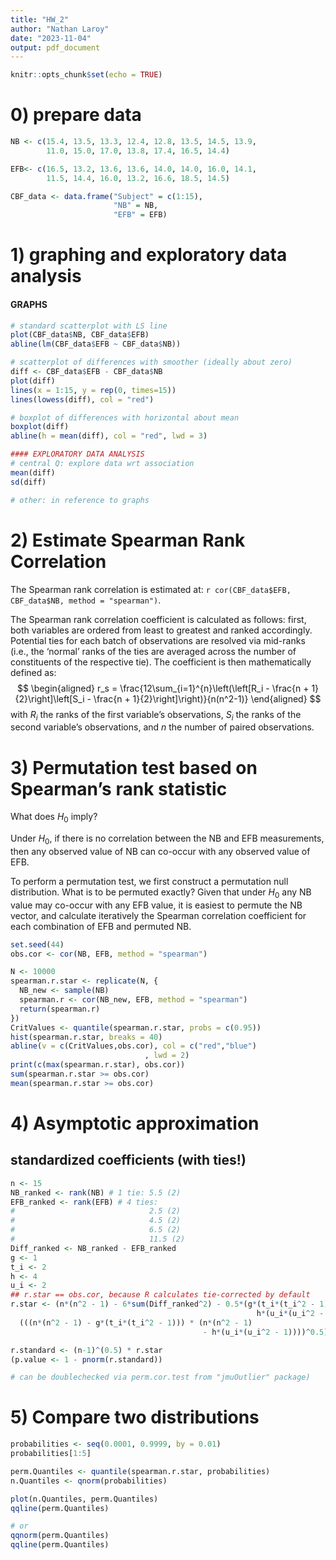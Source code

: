 ```yaml
---
title: "HW_2"
author: "Nathan Laroy"
date: "2023-11-04"
output: pdf_document
---
```


```r
knitr::opts_chunk$set(echo = TRUE)
```

# 0) prepare data

```r
NB <- c(15.4, 13.5, 13.3, 12.4, 12.8, 13.5, 14.5, 13.9,
        11.0, 15.0, 17.0, 13.8, 17.4, 16.5, 14.4)

EFB<- c(16.5, 13.2, 13.6, 13.6, 14.0, 14.0, 16.0, 14.1,
        11.5, 14.4, 16.0, 13.2, 16.6, 18.5, 14.5)

CBF_data <- data.frame("Subject" = c(1:15),
                       "NB" = NB,
                       "EFB" = EFB)

```
# 1) graphing and exploratory data analysis
#### GRAPHS
```r
# standard scatterplot with LS line
plot(CBF_data$NB, CBF_data$EFB)
abline(lm(CBF_data$EFB ~ CBF_data$NB))

# scatterplot of differences with smoother (ideally about zero)
diff <- CBF_data$EFB - CBF_data$NB
plot(diff)
lines(x = 1:15, y = rep(0, times=15))
lines(lowess(diff), col = "red")

# boxplot of differences with horizontal about mean
boxplot(diff)
abline(h = mean(diff), col = "red", lwd = 3)

#### EXPLORATORY DATA ANALYSIS
# central Q: explore data wrt association
mean(diff)
sd(diff)

# other: in reference to graphs
```

# 2) Estimate Spearman Rank Correlation
The Spearman rank correlation is estimated at: `r cor(CBF_data$EFB, CBF_data$NB, method = "spearman")`.

The Spearman rank correlation coefficient is calculated as follows: first, both variables are ordered from least to greatest and ranked accordingly. Potential ties for each batch of observations are resolved via mid-ranks (i.e., the 'normal' ranks of the ties are averaged across the number of constituents of the respective tie). The coefficient is then mathematically defined as:
$$
\begin{aligned}
r_s = \frac{12\sum_{i=1}^{n}\left(\left[R_i - \frac{n + 1}{2}\right]\left[S_i - \frac{n + 1}{2}\right]\right)}{n(n^2-1)}
\end{aligned}
$$
with $R_i$ the ranks of the first variable's observations, $S_i$ the ranks of the second variable's observations, and $n$ the number of paired observations.

# 3) Permutation test based on Spearman's rank statistic

What does $H_0$ imply?

Under $H_0$, if there is no correlation between the NB and EFB measurements, then any observed value of NB can co-occur with any observed value of EFB.

To perform a permutation test, we first construct a permutation null distribution. What is to be permuted exactly? Given that under $H_0$ any NB value may co-occur with any EFB value, it is easiest to permute the NB vector, and calculate iteratively the Spearman correlation coefficient for each combination of EFB and permuted NB.

```r
set.seed(44)
obs.cor <- cor(NB, EFB, method = "spearman")

N <- 10000
spearman.r.star <- replicate(N, {
  NB_new <- sample(NB)
  spearman.r <- cor(NB_new, EFB, method = "spearman")
  return(spearman.r)
})
CritValues <- quantile(spearman.r.star, probs = c(0.95))
hist(spearman.r.star, breaks = 40)
abline(v = c(CritValues,obs.cor), col = c("red","blue")
                              , lwd = 2)
print(c(max(spearman.r.star), obs.cor))
sum(spearman.r.star >= obs.cor)
mean(spearman.r.star >= obs.cor)
```

# 4) Asymptotic approximation
## standardized coefficients (with ties!)
```r
n <- 15
NB_ranked <- rank(NB) # 1 tie: 5.5 (2)
EFB_ranked <- rank(EFB) # 4 ties:
#                              2.5 (2)
#                              4.5 (2)
#                              6.5 (2)
#                              11.5 (2)
Diff_ranked <- NB_ranked - EFB_ranked
g <- 1
t_i <- 2
h <- 4
u_i <- 2
## r.star == obs.cor, because R calculates tie-corrected by default
r.star <- (n*(n^2 - 1) - 6*sum(Diff_ranked^2) - 0.5*(g*(t_i*(t_i^2 - 1)) + 
                                                       h*(u_i*(u_i^2 - 1)))) / 
  (((n*(n^2 - 1) - g*(t_i*(t_i^2 - 1))) * (n*(n^2 - 1) 
                                           - h*(u_i*(u_i^2 - 1))))^0.5)

r.standard <- (n-1)^(0.5) * r.star
(p.value <- 1 - pnorm(r.standard))

# can be doublechecked via perm.cor.test from "jmuOutlier" package)
```

# 5) Compare two distributions
```r
probabilities <- seq(0.0001, 0.9999, by = 0.01)
probabilities[1:5]

perm.Quantiles <- quantile(spearman.r.star, probabilities)
n.Quantiles <- qnorm(probabilities)

plot(n.Quantiles, perm.Quantiles)
qqline(perm.Quantiles)

# or
qqnorm(perm.Quantiles)
qqline(perm.Quantiles)
```

